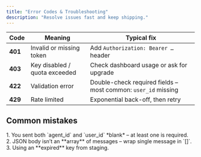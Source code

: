 ```yaml
---
title: "Error Codes & Troubleshooting"
description: "Resolve issues fast and keep shipping."
---
```


| Code | Meaning | Typical fix |
|------|---------|-------------|
| **401** | Invalid or missing token | Add `Authorization: Bearer …` header |
| **403** | Key disabled / quota exceeded | Check dashboard usage or ask for upgrade |
| **422** | Validation error | Double-check required fields – most common: `user_id` missing |
| **429** | Rate limited | Exponential back-off, then retry |

## Common mistakes

<Warning>
1. You sent both `agent_id` and `user_id` *blank* – at least one is required.<br/>
2. JSON body isn’t an **array** of messages – wrap single message in `[]`.<br/>
3. Using an **expired** key from staging.
</Warning>
